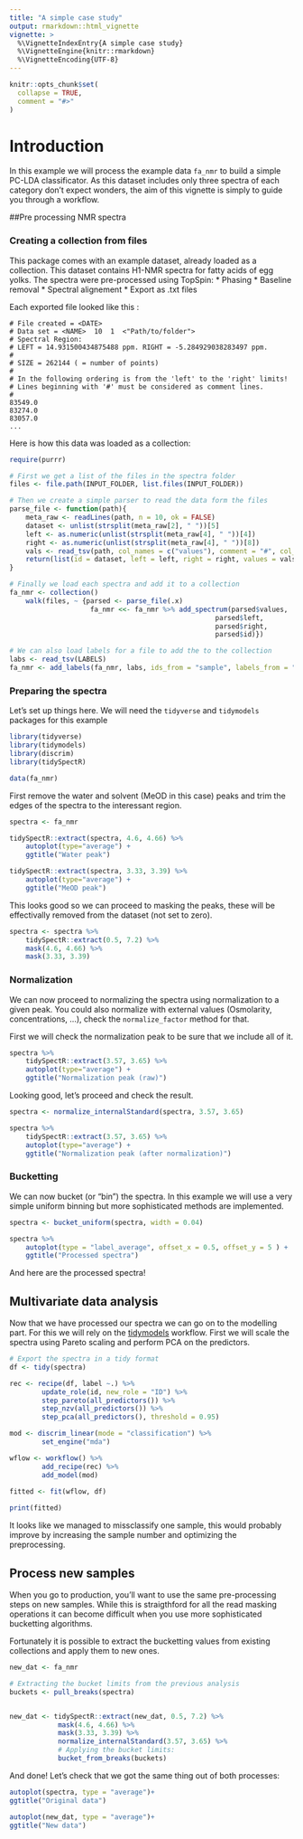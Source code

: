 ```yaml
---
title: "A simple case study"
output: rmarkdown::html_vignette
vignette: >
  %\VignetteIndexEntry{A simple case study}
  %\VignetteEngine{knitr::rmarkdown}
  %\VignetteEncoding{UTF-8}
---
```


```r
knitr::opts_chunk$set(
  collapse = TRUE,
  comment = "#>"
)
```

# Introduction

In this example we will process the example data `fa_nmr` to build a simple 
PC-LDA classificator. As this dataset includes only three spectra of each category don't 
expect wonders, the aim of this vignette is simply to guide you through a workflow.

##Pre processing NMR spectra

### Creating a collection from files

This package comes with an example dataset, already loaded as a collection.
This dataset contains H1-NMR spectra for fatty acids of egg yolks.
The spectra were pre-processed using TopSpin:
    * Phasing
    * Baseline removal
    * Spectral alignement
    * Export as .txt files
    
Each exported file looked like this :

```
# File created = <DATE>
# Data set = <NAME>  10  1  <"Path/to/folder">
# Spectral Region:
# LEFT = 14.931500434875488 ppm. RIGHT = -5.284929038283497 ppm.
#
# SIZE = 262144 ( = number of points)
#
# In the following ordering is from the 'left' to the 'right' limits!
# Lines beginning with '#' must be considered as comment lines.
#
83549.0
83274.0
83057.0
...
```

Here is how this data was loaded as a collection:

```r
require(purrr)

# First we get a list of the files in the spectra folder
files <- file.path(INPUT_FOLDER, list.files(INPUT_FOLDER))

# Then we create a simple parser to read the data form the files
parse_file <- function(path){
    meta_raw <- readLines(path, n = 10, ok = FALSE)
    dataset <- unlist(strsplit(meta_raw[2], " "))[5]
    left <- as.numeric(unlist(strsplit(meta_raw[4], " "))[4])
    right <- as.numeric(unlist(strsplit(meta_raw[4], " "))[8])
    vals <- read_tsv(path, col_names = c("values"), comment = "#", col_types= "d")
    return(list(id = dataset, left = left, right = right, values = vals$values))
}

# Finally we load each spectra and add it to a collection
fa_nmr <- collection()
    walk(files, ~ {parsed <- parse_file(.x)
                    fa_nmr <<- fa_nmr %>% add_spectrum(parsed$values,
                                                   parsed$left,
                                                   parsed$right,
                                                   parsed$id)})

# We can also load labels for a file to add the to the collection
labs <- read_tsv(LABELS)
fa_nmr <- add_labels(fa_nmr, labs, ids_from = "sample", labels_from = "label")
```

### Preparing the spectra

Let's set up things here. We will need the `tidyverse` and `tidymodels` packages for this example

```r
library(tidyverse)
library(tidymodels)
library(discrim)
library(tidySpectR)

data(fa_nmr)
```

First remove the water and solvent (MeOD in this case) peaks and 
trim the edges of the spectra to the interessant region.

```r
spectra <- fa_nmr

tidySpectR::extract(spectra, 4.6, 4.66) %>% 
    autoplot(type="average") +
    ggtitle("Water peak")

tidySpectR::extract(spectra, 3.33, 3.39) %>% 
    autoplot(type="average") +
    ggtitle("MeOD peak")
```

This looks good so we can proceed to masking the peaks, these will be effectivally removed from
the dataset (not set to zero).

```r
spectra <- spectra %>% 
    tidySpectR::extract(0.5, 7.2) %>%
    mask(4.6, 4.66) %>% 
    mask(3.33, 3.39)
```

### Normalization

We can now proceed to normalizing the spectra using normalization to a given peak. 
You could also normalize with external values (Osmolarity, concentrations, ...), 
check the `normalize_factor` method for that.

First we will check the normalization peak to be sure that we include all of it.

```r
spectra %>%
    tidySpectR::extract(3.57, 3.65) %>%
    autoplot(type="average") +
    ggtitle("Normalization peak (raw)")
```

Looking good, let's proceed and check the result.

```r
spectra <- normalize_internalStandard(spectra, 3.57, 3.65)

spectra %>%
    tidySpectR::extract(3.57, 3.65) %>%
    autoplot(type="average") +
    ggtitle("Normalization peak (after normalization)")
```

### Bucketting

We can now bucket (or "bin") the spectra. In this example we will use a very simple
uniform binning but more sophisticated methods are implemented.

```r
spectra <- bucket_uniform(spectra, width = 0.04)

spectra %>% 
    autoplot(type = "label_average", offset_x = 0.5, offset_y = 5 ) +
    ggtitle("Processed spectra")
```

And here are the processed spectra!

## Multivariate data analysis

Now that we have processed our spectra we can go on to the modelling part.
For this we will rely on the [tidymodels](https://www.tidymodels.org/) workflow.
First we will scale the spectra using Pareto scaling and perform PCA on the predictors.

```r
# Export the spectra in a tidy format 
df <- tidy(spectra)

rec <- recipe(df, label ~.) %>%
        update_role(id, new_role = "ID") %>% 
        step_pareto(all_predictors()) %>%
        step_nzv(all_predictors()) %>%
        step_pca(all_predictors(), threshold = 0.95)

mod <- discrim_linear(mode = "classification") %>%
        set_engine("mda")

wflow <- workflow() %>%
        add_recipe(rec) %>%
        add_model(mod)
        
fitted <- fit(wflow, df)

print(fitted)
```

It looks like we managed to missclassify one sample, this would probably improve by increasing the sample number 
and optimizing the preprocessing.

## Process new samples

When you go to production, you'll want to use the same pre-processing steps on new samples.
While this is straigthford for all the read masking operations it can become difficult
when you use more sophisticated bucketting algorithms.

Fortunately it is possible to extract the bucketting values from existing collections and 
apply them to new ones.

```r
new_dat <- fa_nmr

# Extracting the bucket limits from the previous analysis
buckets <- pull_breaks(spectra)


new_dat <- tidySpectR::extract(new_dat, 0.5, 7.2) %>%
            mask(4.6, 4.66) %>% 
            mask(3.33, 3.39) %>%
            normalize_internalStandard(3.57, 3.65) %>%
            # Applying the bucket limits:
            bucket_from_breaks(buckets) 
```

And done! Let's check that we got the same thing out of both processes:

```r
autoplot(spectra, type = "average")+ 
ggtitle("Original data")

autoplot(new_dat, type = "average")+ 
ggtitle("New data")
```
